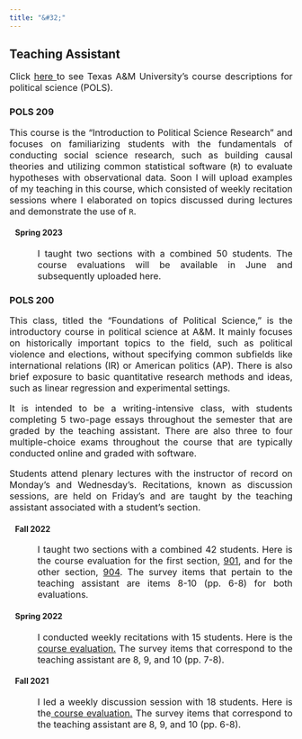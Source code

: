 ```yaml
---
title: "&#32;"
---
```

<!-- Google tag (gtag.js) -->
<script async src="https://www.googletagmanager.com/gtag/js?id=G-2BJ6GPSDGY"></script>
<script>
  window.dataLayer = window.dataLayer || [];
  function gtag(){dataLayer.push(arguments);}
  gtag('js', new Date());

  gtag('config', 'G-2BJ6GPSDGY');
</script>
<section>
  <h1> Teaching Assistant </h1>
    <p align="justify" style="font-size:16px;"> Click <a href=https://catalog.tamu.edu/undergraduate/course-descriptions/pols/>here </a> to see Texas A&M University's course descriptions for political science (POLS). </p>
    <h3> POLS 209 </h3>
    <p align="justify" style="font-size:16px;"> This course is the "Introduction to Political Science Research" and focuses on familiarizing students with the fundamentals of conducting social science research, such as building causal theories and utilizing common statistical software (`R`) to evaluate hypotheses with observational data. Soon I will upload examples of my teaching in this course, which consisted of weekly recitation sessions where I elaborated on topics discussed during lectures and demonstrate the use of `R`. </p>
    <h4 style="margin-left: 10px;"> Spring 2023 </h4>
    <p align="justify" style="font-size:16px;margin-left: 50px;"> I taught two sections with a combined 50 students. The course evaluations will be available in June and subsequently uploaded here.
    </p> 
    <h3> POLS 200 </h3>
    <p align="justify" style="font-size:16px;"> This class, titled the "Foundations of Political Science," is the introductory course in political science at A&M. It mainly focuses on historically important topics to the field, such as political violence and elections, without specifying common subfields like international relations (IR) or American politics (AP). There is also brief exposure to basic quantitative research methods and ideas, such as linear regression and experimental settings.
    </p>
    <p align="justify" style="font-size:16px;"> It is intended to be a writing-intensive class, with students completing 5 two-page essays throughout the semester that are graded by the teaching assistant. There are also three to four multiple-choice exams throughout the course that are typically conducted online and graded with software.
    </p>
    <p align="justify" style="font-size:16px;"> Students attend plenary lectures with the instructor of record on Monday's and Wednesday's. Recitations, known as discussion sessions, are held on Friday's and are taught by the teaching assistant associated with a student's section.
    </p>
    <h4 style="margin-left: 10px;"> Fall 2022 </h4>
    <p align="justify" style="font-size:16px;margin-left: 50px;"> I taught two sections with a combined 42 students. Here is the course evaluation for the first section, <a href=Fall_2022_901_Evaluation.pdf>901</a>, and for the other section, <a href=Fall_2022_904_Evaluation.pdf>904</a>. The survey items that pertain to the teaching assistant are items 8-10 (pp. 6-8) for both evaluations.
    </p>
    <h4 style="margin-left: 10px;"> Spring 2022 </h4>
    <p align="justify" style="font-size:16px;margin-left: 50px;"> I conducted weekly recitations with 15 students. Here is the<a href=Spring_2022_Evaluation.pdf> course evaluation.</a> The survey items that correspond to the teaching assistant are 8, 9, and 10 (pp. 7-8).
    </p>
    <h4 style="margin-left: 10px;"> Fall 2021 </h4>
    <p align="justify" style="font-size:16px;margin-left: 50px;"> I led a weekly discussion session with 18 students. Here is the<a href=Fall_2021_Evaluation.pdf> course evaluation.</a> The survey items that correspond to the teaching assistant are 8, 9, and 10 (pp. 6-8).
    </p>
</section>